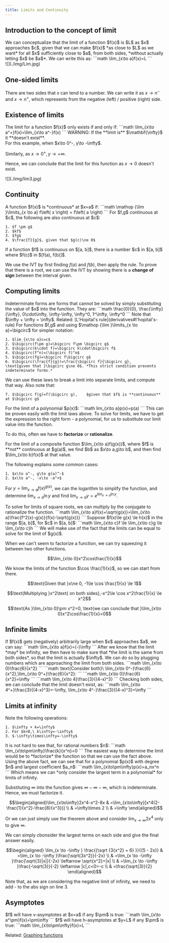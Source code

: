 ```yaml
---
title: Limits and Continuity
---
```



## Introduction to the concept of limit

<div className="w-full flex gap-2 flex-wrap lg:flex-nowrap">
<div >
We can conceptualize that the limit of a function $f(x)$ is $L$ as $x$ approaches $c$, given that we can make $f(x)$ *as close to $L$ as we want* for all $x$ sufficiently close to $a$, from both sides, *without actually letting $x$ be $a$*. We can write this as:
```math
\lim_{x\to a}f(x)=L
```
</div>
<div>![](./img/Lim.jpg)</div>
</div>


## One-sided limits

There are two sides that $x$ can tend to a number. We can write it as $x\to n^-$ and $x\to n^+$, which represents from the negative (left) / positive (right) side.


## Existence of limits


<Block variant="secondary" title="Condition for limit to exist">
The limit for a function $f(x)$ only exists if and only if:
```math
\lim_{x\to a^+}f(x)=\lim_{x\to a^-}f(x)
```
WARNING: If the **limit is** $\mathbf{\infty}$ it **doesn't exist**.

</Block>

<div className="w-full flex gap-2 flex-wrap lg:flex-nowrap items-center">
<div >
For this example, when $x\to 0^-, y\to -\infty$.

Similarly, as $x\to 0^+, y\to +\infty$.

Hence, we can conclude that the limit for this function as $x\to 0$ doesn't exist.
</div>
<div className="w-72">![](./img/lim3.jpg)</div>
</div>


## Continuity


<Block variant="primary" title="Continuity">
A function $f(x)$ is *continuous* at $x=a$ if:
```math
\mathop {\lim }\limits_{x \to a} f\left( x \right) = f\left( a \right)
```
</Block>


<Block variant="knowledge" title="Continuity properties">
For $f,g$ continuous at $c$, the following are also continuous at $c$:

    1. $f \pm g$
    2. $kf$
    3. $fg$
    4. $\frac{f}{g}$, given that $g(c)\ne 0$
</Block>


<Block variant="secondary" title="Intermediate value theorem (IVT)">
If a function $f$ is continuous on $[a, b]$, there is a number $c$ in $[a, b]$ where $f(c)$ in $[f(a), f(b)]$.

We use the IVT by first finding $f(a)$ and $f(b)$, then apply the rule.
<BlockSep />
To prove that there is a root, we can use the IVT by showing there is a **change of sign** between the interval given.
</Block>



## Computing limits



<Block variant="primary" title="Indeterminate forms">
Indeterminate forms are forms that cannot be solved by simply substituting the value of $x$ into the function. They are:
```math
\frac{0}{0},    \frac{\infty}{\infty},    0\cdot\infty,    \infty-\infty,    \infty^0,    1^\infty,    \infty^0
```
Note that $\infty + \infty = \infty$. Related: [L'Hopital's rule](derivatives#l'hopital's-rule)
</Block>


<Block variant="secondary" title="Using the limit laws">
For functions $f,g$ and using $\mathop {\lim }\limits_{x \to a}=\bigcirc$ for simpler notation:

    1. $lim_{x\to a}c=c$
    2. $\bigcirc(f\pm g)=\bigcirc f\pm \bigcirc g$
    3. $\bigcirc(k\cdot f)=\bigcirc k\cdot\bigcirc f$
    4. $\bigcirc(f^n)=(\bigcirc f)^n$
    5. $\bigcirc(fg)=\bigcirc f\bigcirc g$
    6. $\bigcirc(\frac{f}{g})=\frac{\bigcirc f}{\bigcirc g},    \text{given that }\bigcirc g\ne 0$. *This strict condition prevents indeterminate forms.*
We can use these laws to break a limit into separate limits, and compute that way. Also note that:

    7. $\bigcirc f(g)=f(\bigcirc g),    $given that $f$ is **continuous** at $\bigcirc g$
</Block>


<Block variant="secondary" title="Limit of a polynomial">
For the limit of a polynomial $p(x)$:
```math
lim_{x\to a}p(x)=p(a)
```
This can be proven easily with the limit laws above.
</Block>


<Block variant="knowledge" title="Techniques to compute limits">
To solve for limits, we have to get the expression to the right form - a polynomial, for us to substitute our limit value into the function.

To do this, often we have to **factorize** or **rationalize**.
</Block>


<Block variant="knowledge" title="Limits of composite functions">
For the limit of a composite function $\lim_{x\to a}f(g(x))$, where $f$ is **not** continuous at $g(a)$, we find $b$ as $x\to a,g\to b$, and then find $\lim_{x\to b}f(x)$ at that value.

The following explains some common cases:

    1. $x\to a^-, g\to g(a)^-$
    2. $x\to a^-, -x\to -a^+$

For $y=\lim_{x\to a}f(x)^{g(x)}$, we can the logarithm to simplify the function, and determine $\lim_{x\to a}\ln y$ and find $\lim_{x\to a}y=e^{\lim_{x\to a}\ln y}$.
</Block>


<Block variant="knowledge" title="Limits of square roots">
To solve for limits of square roots, we can multiply by the conjugate to rationalize the function.
```math
\lim_{x\to a}f(x)+\sqrt{g(x)}=\lim_{x\to a}\frac{f^2(x)-g(x)}{f(x)-\sqrt{g(x)}}
```
</Block>



<Block variant="secondary" title="The squeeze / sandwich theorem">
Suppose $f(x)\le g(x) \le h(x)$ in the range $[a, b]$, for $c$ in $[a, b]$:
```math
\lim_{x\to c}f \le \lim_{x\to c}g \le \lim_{x\to c}h
```
We will make use of the fact that the limits can be equal to solve for the limit of $g(x)$.

<BlockSep />

When we can't seem to factorize a function, we can try squeezing it between two other functions.
```math
\lim_{x\to 0}x^2\cos\frac{1}{x}
```
We know the limits of the function $\cos \frac{1}{x}$, so we can start from there.
```math
\text{Given that }x\ne 0, -1\le \cos \frac{1}{x} \le 1
```
```math
\text{Multiplying }x^2\text{ on both sides},-x^2\le \cos x^2\frac{1}{x} \le x^2
```
```math
\text{As }\lim_{x\to 0}\pm x^2=0,    \text{we can conclude that }\lim_{x\to 0}x^2\cos\frac{1}{x}=0
```
</Block>



## Infinite limits


<Block variant="knowledge" title="Determining infinite limits">
If $f(x)$ gets (negatively) arbitrarily large when $x$ approaches $a$, we can say:
```math
\lim_{x\to a}f(x)=(-)\infty
```
After we know that the limit *may* be infinity, we then have to make sure that *the limit is the same from both sides*, so that the limit is actually $\infty$. We can do so by plugging numbers which are approaching the limit from both sides.
</Block>



<HLayout>
<Block variant="example" title="Infinite limit exists">
```math
\lim_{x\to 0}\frac{6}{x^2}
```
```math
\text{Consider both}\ \lim_{x\to 0^-}\frac{6}{x^2},\lim_{x\to 0^+}\frac{6}{x^2}:
```
```math
\lim_{x\to 0}\frac{6}{x^2}=\infty
```
</Block>
<Block variant="example" title="Infinite limit doesn't exist">
```math
\lim_{x\to 4}\frac{3}{(4-x)^3}
```
Checking both sides, we can conclude that the limit doesn't exist, as:
```math
\lim_{x\to 4^+}\frac{3}{(4-x)^3}=-\infty,    \lim_{x\to 4^-}\frac{3}{(4-x)^3}=\infty
```
</Block>
</HLayout>


## Limits at infinity


<Block variant="secondary" title="Infinity operations">
Note the following operations:

    1. $\infty + k=\infty$
    2. For $k<0,\ k\infty=-\infty$
    3. $-\infty\times\infty=-\infty$
</Block>


<Block variant="knowledge" title="Determining limits of infinity">
It is not hard to see that, for rational numbers $n$:
```math
\lim_{x\to\pm\infty}\frac{k}{x^n}=0
```
The easiest way to determine the limit would be to *factorize* the function so that we can use the fact above.
</Block>


<Block variant="secondary" title="Determining limits of infinity of polynomials">
Using the above fact, we can see that for a polynomial $p(x)$ with degree $n$ and largest coefficient $a_n$:
```math
\lim_{x\to\pm\infty}p(x)=a_nx^n
```
Which means we can *only consider the largest term in a polynomial* for limits of infinity.
</Block>


<Block variant="example" title="Indeterminate forms by substitution of infinity">

Substituting $\infty$ into the function gives $\infty-\infty-\infty$, which is indeterminate. Hence, we must factorize it.
```math
\begin{aligned}\lim_{x\to\infty}2x^4-x^2-8x & =\lim_{x\to\infty}[x^4(2-\frac{1}{x^2}-\frac{8}{x^3})] \\
& =\infty\times 2                                        \\
& =\infty
\end{aligned}
```
Or we can just simply use the theorem above and consider $\lim_{x\to\infty}2x^4$ only to give $\infty$.
</Block>


<Block variant="example" title="Factor polynomials limit to infinity">

We can simply cbonsider the largest terms on each side and give the final answer easily.
```math
\begin{aligned}
\lim_{x \to -\infty } \frac{{\sqrt {3{x^2} + 6} }}{{5 - 2x}} & =\lim_{x \to -\infty }\frac{\sqrt{3x^2}}{-2x}                           \\
& =\lim_{x \to -\infty }\frac{\sqrt{3}|x|}{-2x} \leftarrow \sqrt{x^2}=|x| \\
& =\lim_{x \to -\infty }\frac{-\sqrt{3}}{-2} \leftarrow |c|,c<0=-c        \\
& =\frac{\sqrt{3}}{2}
\end{aligned}
```
Note that, as we are considering the negative limit of infinity, we need to add - to the abs sign on line 3.
</Block>




## Asymptotes


<Block variant="primary" title="Vertical asymptotes">
$f$ will have v-asymptotes at $x=a$ if any $\pm$ is true:
```math
\lim_{x\to a^\pm}f(x)=\pm\infty
```
</Block>


<Block variant="primary" title="Horizontal asymptotes">
$f$ will have h-asymptotes at $y=L$ if any $\pm$ is true:
```math
\lim_{x\to\pm\infty}f(x)=L
```
</Block>

Related: [Graphing functions](derivatives#determining-shape-of-graph)